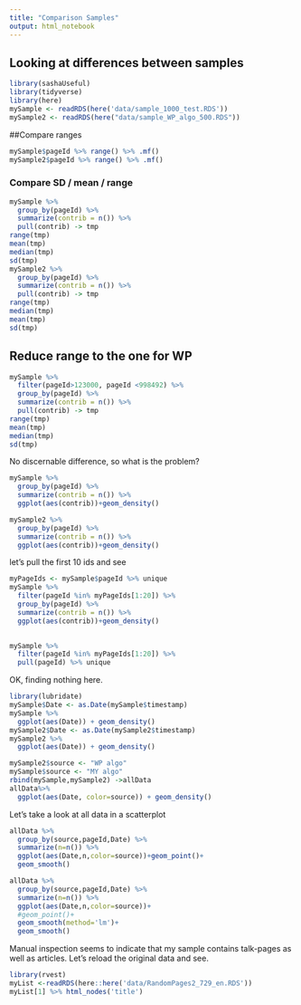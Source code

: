 ```yaml
---
title: "Comparison Samples"
output: html_notebook
---
```


## Looking at differences between samples

```r
library(sashaUseful)
library(tidyverse)
library(here)
mySample <- readRDS(here('data/sample_1000_test.RDS'))
mySample2 <- readRDS(here("data/sample_WP_algo_500.RDS"))

```

##Compare ranges
```r
mySample$pageId %>% range() %>% .mf()
mySample2$pageId %>% range() %>% .mf()
```

### Compare SD / mean / range
```r
mySample %>% 
  group_by(pageId) %>% 
  summarize(contrib = n()) %>% 
  pull(contrib) -> tmp
range(tmp)
mean(tmp)
median(tmp)
sd(tmp)
mySample2 %>% 
  group_by(pageId) %>% 
  summarize(contrib = n()) %>% 
  pull(contrib) -> tmp
range(tmp)
median(tmp)
mean(tmp)
sd(tmp)

```

## Reduce range to the one for WP
```r
mySample %>% 
  filter(pageId>123000, pageId <998492) %>% 
  group_by(pageId) %>% 
  summarize(contrib = n()) %>% 
  pull(contrib) -> tmp
range(tmp)
mean(tmp)
median(tmp)
sd(tmp)
```

No discernable difference, so what is the problem?

```r
mySample %>% 
  group_by(pageId) %>% 
  summarize(contrib = n()) %>% 
  ggplot(aes(contrib))+geom_density()
```
```r
mySample2 %>% 
  group_by(pageId) %>% 
  summarize(contrib = n()) %>% 
  ggplot(aes(contrib))+geom_density()
```

let's pull the first 10 ids and see
```r
myPageIds <- mySample$pageId %>% unique
mySample %>% 
  filter(pageId %in% myPageIds[1:20]) %>% 
  group_by(pageId) %>% 
  summarize(contrib = n()) %>% 
  ggplot(aes(contrib))+geom_density()
  
```
```r
mySample %>% 
  filter(pageId %in% myPageIds[1:20]) %>% 
  pull(pageId) %>% unique
```

OK, finding nothing here. 

```r
library(lubridate)
mySample$Date <- as.Date(mySample$timestamp)
mySample %>% 
  ggplot(aes(Date)) + geom_density()
mySample2$Date <- as.Date(mySample2$timestamp)
mySample2 %>% 
  ggplot(aes(Date)) + geom_density()


```

```r
mySample2$source <- "WP algo"
mySample$source <- "MY algo"
rbind(mySample,mySample2) ->allData
allData%>% 
  ggplot(aes(Date, color=source)) + geom_density()
```


Let's take a look at all data in a scatterplot

```r
allData %>% 
  group_by(source,pageId,Date) %>% 
  summarize(n=n()) %>% 
  ggplot(aes(Date,n,color=source))+geom_point()+
  geom_smooth()

```

```r
allData %>% 
  group_by(source,pageId,Date) %>% 
  summarize(n=n()) %>% 
  ggplot(aes(Date,n,color=source))+
  #geom_point()+
  geom_smooth(method='lm')+
  geom_smooth()
```

Manual inspection seems to indicate that my sample contains talk-pages as well as articles. Let's reload the original data and see.
```r
library(rvest)
myList <-readRDS(here::here('data/RandomPages2_729_en.RDS'))
myList[1] %>% html_nodes('title')
```


